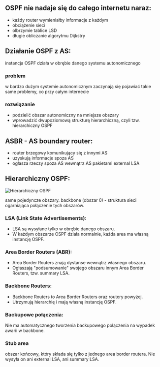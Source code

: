 
## OSPF nie nadaje się do całego internetu naraz:

- każdy router wymieniałby informacje z każdym
- obciążenie sieci
- olbrzymie tablice LSD
- długie obliczanie algorytmu Dijkstry

## Działanie OSPF z AS:

<Callout>

instancja OSPF działa w obrębie danego systemu autonomicznego

</Callout>

<Steps>

### problem

w bardzo dużym systemie autonomicznym zaczynają się pojawiać takie same problemy, co przy całym internecie

### rozwiązanie

- podzielić obszar autonomiczny na mniejsze obszary
- wprowadzić dwupoziomową strukturę hierarchiczną, czyli tzw. hierarchiczny OSPF

</Steps>

## ASBR - AS boundary router:

- router brzegowy komunikujący się z innymi AS
- uzyskują informacje spoza AS
- ogłasza rzeczy spoza AS wewnątrz AS pakietami external LSA

## Hierarchiczny OSPF:

![Hierarchiczny OSPF](/lab9/img/img10.jpg)

<Callout type="info" emoji="1️⃣lvl">
  same pojedyncze obszary.
</Callout>

<Callout type="info" emoji="2️⃣lvl">
  backbone (obszar 0) -  struktura sieci ogarniająca połączenie tych obszarów.
</Callout>

<Steps>

### LSA (Link State Advertisements):

- LSA są wysyłane tylko w obrębie danego obszaru.
- W każdym obszarze OSPF działa normalnie, każda area ma własną instancję OSPF.

### Area Border Routers (ABR):

- Area Border Routers znają dystanse wewnątrz własnego obszaru.
- Ogłaszają "podsumowanie" swojego obszaru innym Area Border Routers, tzw. summary LSA.

### Backbone Routers:

- Backbone Routers to Area Border Routers oraz routery powyżej.
- Utrzymują hierarchię i mają własną instancję OSPF.

### Backupowe połączenia:

Nie ma automatycznego tworzenia backupowego połączenia na wypadek awarii w backbone.

### Stub area

obszar końcowy, który składa się tylko z jednego area border routera. Nie wysyła on ani external LSA, ani summary LSA.

</Steps>
